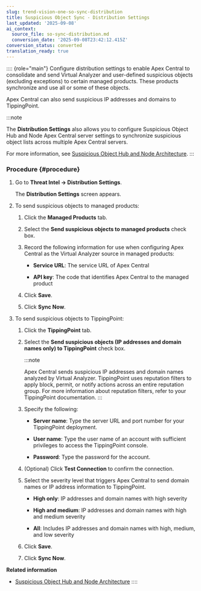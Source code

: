 ```yaml
---
slug: trend-vision-one-so-sync-distribution
title: Suspicious Object Sync - Distribution Settings
last_updated: '2025-09-08'
ai_context:
  source_file: so-sync-distribution.md
  conversion_date: '2025-09-08T23:42:12.415Z'
conversion_status: converted
translation_ready: true
---
```


:::: {role="main"}
Configure distribution settings to enable Apex Central to consolidate and send Virtual Analyzer and user-defined suspicious objects (excluding exceptions) to certain managed products. These products synchronize and use all or some of these objects.

Apex Central can also send suspicious IP addresses and domains to TippingPoint.

:::note

The **Distribution Settings** also allows you to configure Suspicious Object Hub and Node Apex Central server settings to synchronize suspicious object lists across multiple Apex Central servers.

For more information, see [Suspicious Object Hub and Node Architecture](so-hub-node-arch.mdx).
:::

### Procedure {#procedure}

1.  Go to **Threat Intel → Distribution Settings**.

    The **Distribution Settings** screen appears.

2.  To send suspicious objects to managed products:

    1.  Click the **Managed Products** tab.

    2.  Select the **Send suspicious objects to managed products** check box.

    3.  Record the following information for use when configuring Apex Central as the Virtual Analyzer source in managed products:

        - **Service URL**: The service URL of Apex Central

        - **API key**: The code that identifies Apex Central to the managed product

    4.  Click **Save**.

    5.  Click **Sync Now**.

3.  To send suspicious objects to TippingPoint:

    1.  Click the **TippingPoint** tab.

    2.  Select the **Send suspicious objects (IP addresses and domain names only) to TippingPoint** check box.

        :::note

        Apex Central sends suspicious IP addresses and domain names analyzed by Virtual Analyzer. TippingPoint uses reputation filters to apply block, permit, or notify actions across an entire reputation group. For more information about reputation filters, refer to your TippingPoint documentation.
        :::

    3.  Specify the following:

        - **Server name**: Type the server URL and port number for your TippingPoint deployment.

        - **User name**: Type the user name of an account with sufficient privileges to access the TippingPoint console.

        - **Password**: Type the password for the account.

    4.  (Optional) Click **Test Connection** to confirm the connection.

    5.  Select the severity level that triggers Apex Central to send domain names or IP address information to TippingPoint.

        - **High only**: IP addresses and domain names with high severity

        - **High and medium**: IP addresses and domain names with high and medium severity

        - **All**: Includes IP addresses and domain names with high, medium, and low severity

    6.  Click **Save**.

    7.  Click **Sync Now**.

**Related information**

- [Suspicious Object Hub and Node Architecture](so-hub-node-arch.mdx)
::::
